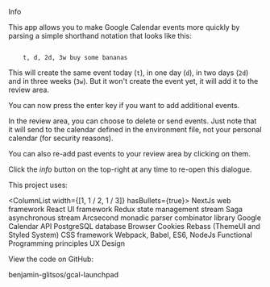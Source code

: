 
<Heading>Info</Heading>

This app allows you to make Google Calendar events more quickly by parsing a simple shorthand notation that looks like this:

<Code type="pre">
    t, d, 2d, 3w buy some bananas
</Code>

This will create the same event today (<Code>t</Code>), in one day (<Code>d</Code>), in two days (<Code>2d</Code>) and in three weeks (<Code>3w</Code>). But it won't create the event yet, it will add it to the review area.

You can now press the enter key if you want to add additional events.

In the review area, you can choose to delete or send events. Just note that it will send to the calendar defined in the environment file, not your personal calendar (for security reasons).

You can also re-add past events to your review area by clicking on them.

Click the *info* button on the top-right at any time to re-open this dialogue.

<Heading>This project uses:</Heading>

<ColumnList width={[1, 1 / 2, 1 / 3]} hasBullets={true}>
    <span>
        <Link href="https://nextjs.org/">NextJs</Link> web framework
    </span>
    <span>
        <Link href="https://reactjs.org/">React</Link> UI framework
    </span>
    <span>
        <Link href="https://redux.js.org/">Redux</Link> state management stream
    </span>
    <span>
        <Link href="https://redux-saga.js.org/">Saga</Link> asynchronous stream
    </span>
    <span>
        <Link href="https://www.npmjs.com/package/arcsecond">Arcsecond</Link> monadic parser combinator library
    </span>
    <span>
        <Link href="https://developers.google.com/calendar">Google Calendar API</Link>
    </span>
    <span>
        <Link href="https://www.postgresql.org/">PostgreSQL</Link> database
    </span>
    <span>
        Browser Cookies
    </span>
    <span>
        <Link href="https://rebassjs.org/">Rebass</Link> (<Link href="https://theme-ui.com/">ThemeUI</Link> and <Link href="https://styled-system.com/">Styled System</Link>) CSS framework
    </span>
    <span>
        <Link href="https://webpack.js.org/">Webpack</Link>, <Link href="https://babeljs.io/">Babel</Link>, <Link href="http://es6-features.org/">ES6</Link>, <Link href="https://nodejs.org/en/">NodeJs</Link>
    </span>
    <span>
        Functional Programming principles
    </span>
    <span>
        UX Design
    </span>
</ColumnList>

<Heading>View the code on GitHub:</Heading>

<Link href="https://github.com/benjamin-glitsos/gcal-launchpad">benjamin-glitsos/gcal-launchpad</Link>
